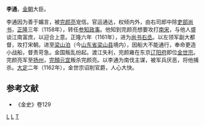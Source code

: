 {{Otheruses|李通|subject=金朝時期歷史人物|other=同名或其他內容}}
'''李通'''，[[金朝|金朝]]大臣。

李通因为善于媚言，被[[完颜亮|完颜亮]]宠信。官运通达，权倾内外，由右司郎中除[[吏部尚书|吏部尚书]]，[[正隆|正隆]]三年（1158年），转任[[参知政事|参知政事]]。他知到完颜亮想要攻打[[南宋|南宋]]，与他人盛谈江南富庶，以迎合上意。正隆六年（1161年），进为[[尚书右丞|尚书右丞]]。以左领军副大都督，攻打宋朝。进至[[梁山泊|梁山泊]]（今[[山东省|山东省]][[梁山县|梁山县]]境内），因船大不能通行，奉命更造小战船，督责苛急。金国叛乱纷起。渡江失利，完颜雍在东京[[辽阳府|辽阳府]]即位[[金世宗|金世宗]]。完颜亮军至[[扬州|扬州]]，[[完顏元宜|完顏元宜]]叛杀完颜亮。以李通为南伐主谋，被军兵厌恶，将他捕杀。[[大定_(金朝)|大定]]二年（1162年），金世宗诏削官爵，人心大快。

== 参考文献 ==
*《金史》卷129
[[Category:金朝尚书右丞|L]]
[[Category:金朝吏部尚书|L]]
[[Category:李姓|T]]